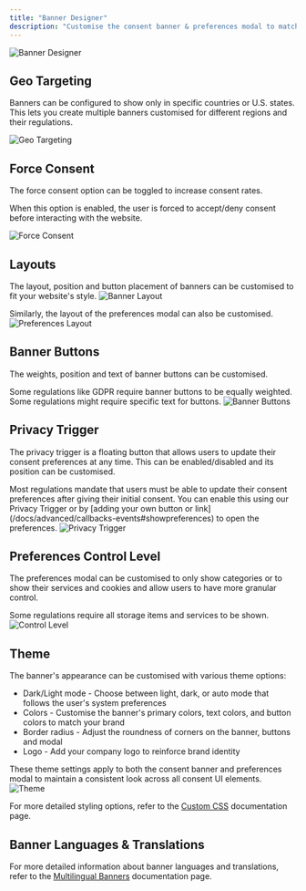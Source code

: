 ```yaml
---
title: "Banner Designer"
description: "Customise the consent banner & preferences modal to match your branding."
---
```


<img src="/images/consent-banner/banner-designer.png" alt="Banner Designer" />

## Geo Targeting

Banners can be configured to show only in specific countries or U.S. states. This lets you create multiple banners customised for different regions and their regulations.

<img src="/images/consent-banner/geo-targeting.png" alt="Geo Targeting" />

## Force Consent

The force consent option can be toggled to increase consent rates.

When this option is enabled, the user is forced to accept/deny consent before interacting with the website.

<img src="/images/consent-banner/force-consent.png" alt="Force Consent" />

## Layouts

The layout, position and button placement of banners can be customised to fit your website's style.
<img src="/images/consent-banner/banner-layout.png" alt="Banner Layout" />

Similarly, the layout of the preferences modal can also be customised.
<img src="/images/consent-banner/preferences-layout.png" alt="Preferences Layout" />

## Banner Buttons

The weights, position and text of banner buttons can be customised.

<Note>
  Some regulations like GDPR require banner buttons to be equally weighted.
  Some regulations might require specific text for buttons.
</Note>

<img src="/images/consent-banner/banner-buttons.png" alt="Banner Buttons" />

## Privacy Trigger

The privacy trigger is a floating button that allows users to update their consent preferences at any time.
This can be enabled/disabled and its position can be customised.

<Note>
  Most regulations mandate that users must be able to update their consent preferences after giving their initial consent.
  You can enable this using our Privacy Trigger or by [adding your own button or link](/docs/advanced/callbacks-events#showpreferences) to open the preferences.
</Note>

<img src="/images/consent-banner/privacy-trigger.png" alt="Privacy Trigger" />

## Preferences Control Level

The preferences modal can be customised to only show categories or to show their services and cookies and allow users to have more granular control.

<Note>
Some regulations require all storage items and services to be shown.
</Note>

<img src="/images/consent-banner/control-level.png" alt="Control Level" />

## Theme

The banner's appearance can be customised with various theme options:

- Dark/Light mode - Choose between light, dark, or auto mode that follows the user's system preferences
- Colors - Customise the banner's primary colors, text colors, and button colors to match your brand
- Border radius - Adjust the roundness of corners on the banner, buttons and modal
- Logo - Add your company logo to reinforce brand identity

These theme settings apply to both the consent banner and preferences modal to maintain a consistent look across all consent UI elements.
<img src="/images/consent-banner/theme.png" alt="Theme" />

For more detailed styling options, refer to the [Custom CSS](/docs/advanced/custom-css) documentation page.

## Banner Languages & Translations

For more detailed information about banner languages and translations, refer to the [Multilingual Banners](/docs/features/multilingual-banners) documentation page.
